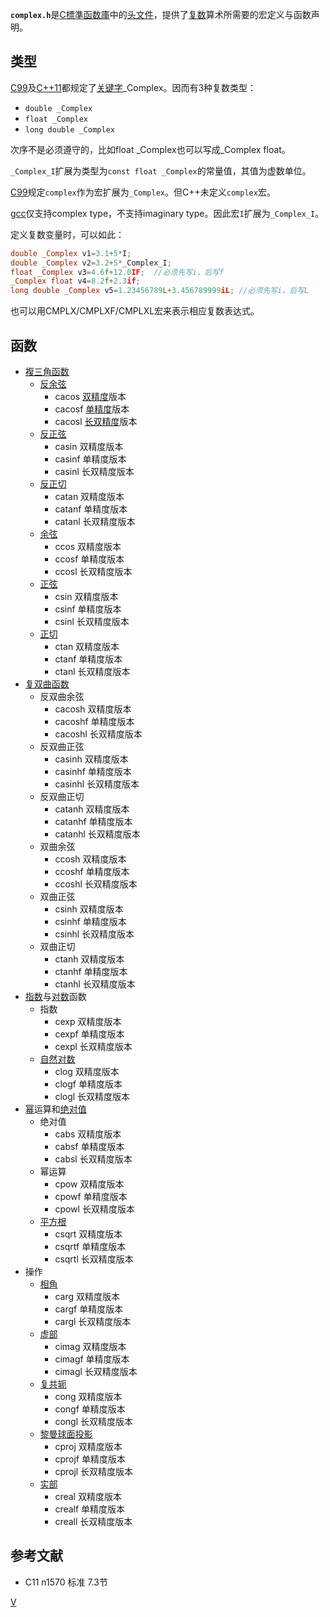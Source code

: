 {{noteTA
|G1=Math
|G2=IT
|1=zh-hans:宏; zh-hant:巨集;
}}

{{lowercase|title=complex.h}}

{{C_Standard_library}} <!-- to edit this template go to [[template:C_Standard_library|template:C_Standard_library]] -->
'''<code>complex.h</code>'''是[[C標準函数庫|C標準函数庫]]中的[[头文件|头文件]]，提供了[[复数_(数学)|复数]]算术所需要的宏定义与函数声明。 
==类型==
[[C99|C99]]及[[C++11|C++11]]都规定了[[关键字|关键字]]</code>_Complex</code>。因而有3种复数类型：
*<code>double _Complex</code>
*<code>float _Complex</code>
*<code>long double _Complex</code>
次序不是必须遵守的，比如float _Complex也可以写成_Complex float。

<code>_Complex_I</code>扩展为类型为<code>const float _Complex</code>的常量值，其值为虚数单位。 

[[C99|C99]]规定<code>complex</code>作为宏扩展为<code>_Complex</code>。但C++未定义<code>complex</code>宏。

[[gcc|gcc]]仅支持complex type，不支持imaginary type。因此宏<code>I</code>扩展为<code>_Complex_I</code>。

定义复数变量时，可以如此：
<syntaxhighlight lang="c">
double _Complex v1=3.1+5*I;
double _Complex v2=3.2+5*_Complex_I;
float _Complex v3=4.6f+12.0IF;  //必须先写i，后写f
_Complex float v4=8.2f+2.3if;
long double _Complex v5=1.23456789L+3.456789999iL; //必须先写i，后写L
</syntaxhighlight>
也可以用CMPLX/CMPLXF/CMPLXL宏来表示相应复数表达式。
==函数==
*[[三角函數|複三角函数]]
**[[反余弦|反余弦]]
***cacos	[[双精度|双精度]]版本
***cacosf	[[单精度|单精度]]版本
***cacosl	[[长双精度|长双精度]]版本
**[[反正弦|反正弦]]
***casin	双精度版本
***casinf	单精度版本
***casinl	长双精度版本
**[[反正切|反正切]]
***catan	双精度版本
***catanf	单精度版本
***catanl	长双精度版本
**[[余弦|余弦]]
***ccos		双精度版本
***ccosf	单精度版本
***ccosl	长双精度版本
**[[正弦|正弦]]
***csin		双精度版本
***csinf	单精度版本
***csinl	长双精度版本
**[[正切|正切]]
***ctan		双精度版本
***ctanf	单精度版本
***ctanl	长双精度版本
*[[双曲函数|复双曲函数]]
**反双曲余弦
***cacosh	双精度版本
***cacoshf	单精度版本
***cacoshl	长双精度版本
**反双曲正弦
***casinh	双精度版本
***casinhf	单精度版本
***casinhl	长双精度版本
**反双曲正切
***catanh	双精度版本
***catanhf	单精度版本
***catanhl	长双精度版本
**双曲余弦
***ccosh	双精度版本
***ccoshf	单精度版本
***ccoshl	长双精度版本
**双曲正弦
***csinh	双精度版本
***csinhf	单精度版本
***csinhl	长双精度版本
**双曲正切
***ctanh	双精度版本
***ctanhf	单精度版本
***ctanhl	长双精度版本
*[[指数|指数]]与[[对数|对数]]函数
**指数
***cexp		双精度版本
***cexpf	单精度版本
***cexpl	长双精度版本
**[[自然对数|自然对数]]
***clog		双精度版本
***clogf	单精度版本
***clogl	长双精度版本
*[[幂|幂]]运算和[[绝对值|绝对值]]
**绝对值
***cabs		双精度版本
***cabsf	单精度版本
***cabsl	长双精度版本
**幂运算
***cpow		双精度版本
***cpowf	单精度版本
***cpowl	长双精度版本
**[[平方根|平方根]]
***csqrt	双精度版本
***csqrtf	单精度版本
***csqrtl	长双精度版本
*操作
**[[相位|相角]]
***carg		双精度版本
***cargf	单精度版本
***cargl	长双精度版本
**[[複數_(數學)|虚部]]
***cimag	双精度版本
***cimagf	单精度版本
***cimagl	长双精度版本
**[[复共轭|复共轭]]
***cong		双精度版本
***congf	单精度版本
***congl	长双精度版本
**[[黎曼球面|黎曼球面]][[投影|投影]]
***cproj	双精度版本
***cprojf	单精度版本
***cprojl	长双精度版本
**[[複數_(數學)|实部]]
***creal	双精度版本
***crealf	单精度版本
***creall	长双精度版本

==参考文献==
{{reflist}}
*C11 n1570 标准 7.3节
[[Category:C標準函式庫|V]]